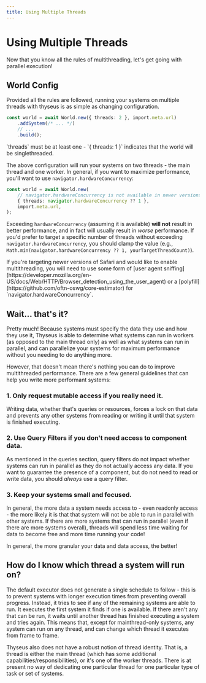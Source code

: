 ```yaml
---
title: Using Multiple Threads
---
```



# Using Multiple Threads

Now that you know all the rules of multithreading, let's get going with parallel
execution!

## World Config

Provided all the rules are followed, running your systems on multiple threads
with thyseus is as simple as changing configuration.

```ts
const world = await World.new({ threads: 2 }, import.meta.url)
	.addSystem(/* ... */)
	// ...
	.build();
```

<Callout type="note">
	`threads` must be at least one - `{ threads: 1 }` indicates that the world will be singlethreaded.
</Callout>

The above configuration will run your systems on two threads - the main thread
and one worker. In general, if you want to maximize performance, you'll want to
use `navigator.hardwareConcurrency`:

```ts
const world = await World.new(
	// navigator.hardwareConcurrency is not available in newer versions of Safari
	{ threads: navigator.hardwareConcurrency ?? 1 },
	import.meta.url,
);
```

Exceeding `hardwareConcurrency` (assuming it is available) **will not** result
in better performance, and in fact will usually result in _worse_ performance.
If you'd prefer to target a specific number of threads without exceeding
`navigator.hardwareConcurrency`, you should clamp the value (e.g.,
`Math.min(navigator.hardwareConcurrency ?? 1, yourTargetThreadCount)`).

<Callout type="warn">
	If you're targeting newer versions of Safari and would like to enable
	multithreading, you will need to use some form of [user agent
	sniffing](https://developer.mozilla.org/en-US/docs/Web/HTTP/Browser_detection_using_the_user_agent)
	or a [polyfill](https://github.com/oftn-oswg/core-estimator) for
	`navigator.hardwareConcurrency`.
</Callout>

## Wait... that's it?

Pretty much! Because systems must specify the data they use and how they use it,
Thyseus is able to determine what systems can run in workers (as opposed to the
main thread only) as well as what systems can run in parallel, and can
parallelize your systems for maximum performance without you needing to do
anything more.

However, that doesn't mean there's nothing you can do to improve multithreaded
performance. There are a few general guidelines that can help you write more
performant systems:

### 1. Only request mutable access if you really need it.

Writing data, whether that's queries or resources, forces a lock on that data
and prevents any other systems from reading or writing it until that system is
finished executing.

### 2. Use Query Filters if you don't need access to component data.

As mentioned in the queries section, query filters do not impact whether systems
can run in parallel as they do not actually access any data. If you want to
guarantee the presence of a component, but do not need to read or write data,
you should _always_ use a query filter.

### 3. Keep your systems small and focused.

In general, the more data a system needs access to - even readonly access - the
more likely it is that that system will not be able to run in parallel with
other systems. If there are more systems that can run in parallel (even if there
are more systems overall), threads will spend less time waiting for data to
become free and more time running your code!

In general, the more granular your data and data access, the better!

## How do I know which thread a system will run on?

The default executor does not generate a single schedule to follow - this is to
prevent systems with longer execution times from preventing overall progress.
Instead, it tries to see if any of the remaining systems are able to run. It
executes the first system it finds if one is available. If there aren't any that
can be run, it waits until another thread has finished executing a system and
tries again. This means that, except for mainthread-only systems, any system can
run on any thread, and can change which thread it executes from frame to frame.

Thyseus also does not have a robust notion of thread identity. That is, a thread
is either the main thread (which has some additional
capabilities/responsibilities), or it's one of the worker threads. There is at
present no way of dedicating one particular thread for one particular type of
task or set of systems.
